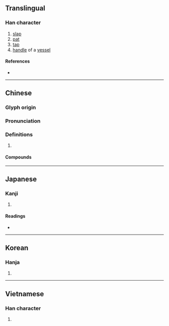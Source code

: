 {{also|撫}}
{{character info/new}}
==Translingual==

===Han character===
{{Han char|rn=64|rad=手|as=05|sn=8|four=54000|canj=QODI|ids=⿰扌付}}

# [[slap]]
# [[pat]]
# [[tap]]
# [[handle]] of a [[vessel]]

====References====
* {{Han ref|kx=0425.020|dkj=11947|dj=0773.060|hdz=31854.020|uh=62CA|ud=25290|bh=CCB9|bd=52409}}

----

==Chinese==
{{zh-forms}}

===Glyph origin===
{{Han etym}}

===Pronunciation===
{{zh-pron
|m=fǔ
|c=fu2
|mn=hú
|mc=y
|oc=y
|cat=
}}

===Definitions===
{{zh-hanzi}}

# {{rfdef|zh}}

====Compounds====
{{zh-der|搏拊|切齒拊心|傴拊|拊循|拊掌|拊翼|拊膝|拊膺頓足|拊劍|拊髀|擗踊拊心|拊鼓|拊愛|拊膺|拊手|拊耳|拊心|拊膺切齒|扼吭拊背|搤肮拊背|拊背扼喉|拊節|捶拊}}

----

==Japanese==

===Kanji===
{{ja-kanji|grade=|rs=手05}}

# {{rfdef|ja|sort=手05}}

====Readings====
* {{ja-readings
|goon=ふ
|kanon=ふ
|kun=うつ, は-る, な-でる
}}

----

==Korean==

===Hanja===
{{ko-hanja|hangeul=부|eumhun=|rv=bu|mr=pu|y=pu}}

# {{rfdef|ko|sort=手05}}

----

==Vietnamese==

===Han character===
{{vi-hantu|[[phủ]], [[phụ]]|rs=手05}}

# {{rfdef|vi|sort=手05}}